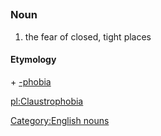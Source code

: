 =={{en}}==
===Noun===
[[Category:English nouns]]
# the fear of closed, tight places
====Etymology====
{{etystub}}
[[]] + [[-phobia]]

[[pl:Claustrophobia]]